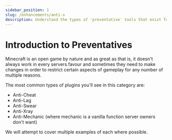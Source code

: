 ```yaml
---
sidebar_position: 1
slug: /enhancements/anti-x
description: Understand the types of 'preventative' tools that exist for Minecraft servers.
---
```


# Introduction to Preventatives

Minecraft is an open game by nature and as great as that is, it doesn't always work in every servers favour and sometimes they need to make changes in order to restrict certain aspects of gameplay for any number of multiple reasons.

The most common types of plugins you'll see in this category are:

 - Anti-Cheat
 - Anti-Lag
 - Anti-Swear
 - Anti-Xray
 - Anti-Mechanic (where mechanic is a vanilla function server owners don't want)

 We will attempt to cover multiple examples of each where possible.

